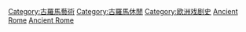 {{Cat main}}
{{Commons category|Ancient Roman theatre}}

[[Category:古羅馬藝術|Category:古羅馬藝術]]
[[Category:古羅馬休閒|Category:古羅馬休閒]]
[[Category:欧洲戏剧史|Category:欧洲戏剧史]]
[[Category:各国戏剧|Ancient Rome]]
[[Category:各日期戲劇|Ancient Rome]]